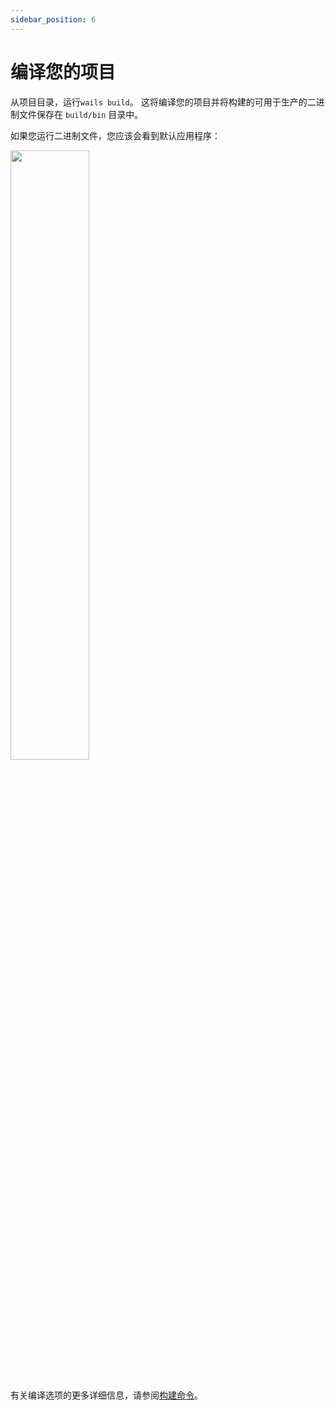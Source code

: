 ```yaml
---
sidebar_position: 6
---
```


# 编译您的项目

从项目目录，运行`wails build`。 这将编译您的项目并将构建的可用于生产的二进制文件保存在 `build/bin` 目录中。

如果您运行二进制文件，您应该会看到默认应用程序：

<div class="text--center">
    <img src="/img/defaultproject.png" width="50%" className="screenshot"/>
</div>

<br/>


有关编译选项的更多详细信息，请参阅[构建命令](../reference/cli#构建)。

